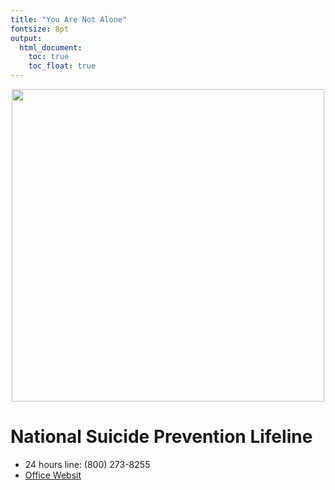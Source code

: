 ```yaml
---
title: "You Are Not Alone"
fontsize: 8pt
output:   
  html_document:
    toc: true
    toc_float: true
---
```

<center>
![](homepage_pic.jpg){width=500px}
</center>

# National Suicide Prevention Lifeline
- 24 hours line: (800) 273-8255
- [Office Websit](https://suicidepreventionlifeline.org/)